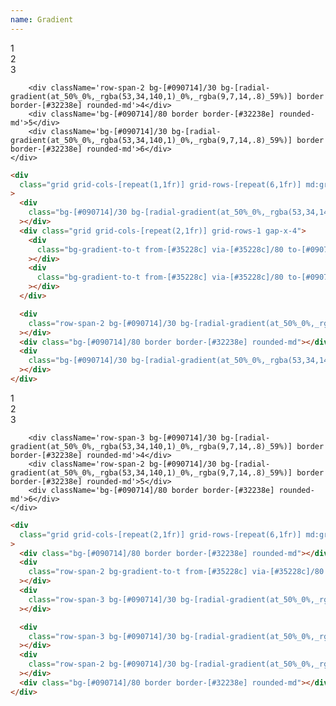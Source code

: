 ```yaml
---
name: Gradient
---
```



<div className='flex flex-row flex-wrap items-center justify-center gap-2 pb-8'>
  <Badge text='#35228c' color='bg-[#35228c]' client:load />
  <Badge text='#090714' color='bg-[#090714]' client:load />
  <Badge text='#32238e' color='bg-[#32238e]' client:load />
</div>

<div className='flex items-center justify-center bg-[url(/backgrounds/light.webp)] bg-cover bg-center rounded-xl p-4'>
    <div className='grid grid-cols-[repeat(1,1fr)] grid-rows-[repeat(6,1fr)] md:grid-cols-[repeat(2,1fr)] md:grid-rows-[repeat(3,1fr)] gap-4 w-full min-h-[500px] content-bento'>
        <div className='bg-[#090714]/30 bg-[radial-gradient(at_50%_0%,_rgba(53,34,140,1)_0%,_rgba(9,7,14,.8)_59%)] border border-[#32238e]  rounded-md'>1</div>
        <div className='grid grid-cols-[repeat(2,1fr)] grid-rows-1 gap-x-4'>
            <div className='bg-gradient-to-t from-[#35228c] via-[#35228c]/80 to-[#090714]/80 border border-[#32238e] rounded-md size-full'>2</div>
            <div className='bg-gradient-to-t from-[#35228c] via-[#35228c]/80 to-[#090714]/80 border border-[#32238e] rounded-md size-full'>3</div>
        </div>

        <div className='row-span-2 bg-[#090714]/30 bg-[radial-gradient(at_50%_0%,_rgba(53,34,140,1)_0%,_rgba(9,7,14,.8)_59%)] border border-[#32238e] rounded-md'>4</div>
        <div className='bg-[#090714]/80 border border-[#32238e] rounded-md'>5</div>
        <div className='bg-[#090714]/30 bg-[radial-gradient(at_50%_0%,_rgba(53,34,140,1)_0%,_rgba(9,7,14,.8)_59%)] border border-[#32238e] rounded-md'>6</div>
    </div>

</div>

<CodeBlock client:load>

```html
<div
  class="grid grid-cols-[repeat(1,1fr)] grid-rows-[repeat(6,1fr)] md:grid-cols-[repeat(2,1fr)] md:grid-rows-[repeat(3,1fr)] gap-4 w-full min-h-[500px]"
>
  <div
    class="bg-[#090714]/30 bg-[radial-gradient(at_50%_0%,_rgba(53,34,140,1)_0%,_rgba(9,7,14,.8)_59%)] border border-[#32238e]  rounded-md"
  ></div>
  <div class="grid grid-cols-[repeat(2,1fr)] grid-rows-1 gap-x-4">
    <div
      class="bg-gradient-to-t from-[#35228c] via-[#35228c]/80 to-[#090714]/80 border border-[#32238e] rounded-md size-full"
    ></div>
    <div
      class="bg-gradient-to-t from-[#35228c] via-[#35228c]/80 to-[#090714]/80 border border-[#32238e] rounded-md size-full"
    ></div>
  </div>

  <div
    class="row-span-2 bg-[#090714]/30 bg-[radial-gradient(at_50%_0%,_rgba(53,34,140,1)_0%,_rgba(9,7,14,.8)_59%)] border border-[#32238e] rounded-md"
  ></div>
  <div class="bg-[#090714]/80 border border-[#32238e] rounded-md"></div>
  <div
    class="bg-[#090714]/30 bg-[radial-gradient(at_50%_0%,_rgba(53,34,140,1)_0%,_rgba(9,7,14,.8)_59%)] border border-[#32238e] rounded-md"
  ></div>
</div>
```

</CodeBlock>

<div className='flex items-center justify-center bg-[url(/backgrounds/light.webp)] bg-cover bg-center rounded-xl p-4'>
    <div className='grid grid-cols-[repeat(2,1fr)] grid-rows-[repeat(6,1fr)] md:grid-cols-[repeat(3,1fr)] md:grid-rows-[repeat(4,1fr)] gap-4 w-full min-h-[500px] content-bento'>
        <div className='bg-[#090714]/80 border border-[#32238e] rounded-md'>1</div>
        <div className='row-span-2 bg-gradient-to-t from-[#35228c] via-[#35228c]/80 to-[#090714]/80 border border-[#32238e] rounded-md'>2</div>
        <div className='row-span-3 bg-[#090714]/30 bg-[radial-gradient(at_50%_0%,_rgba(53,34,140,1)_0%,_rgba(9,7,14,.8)_59%)] border border-[#32238e] rounded-md'>3</div>

        <div className='row-span-3 bg-[#090714]/30 bg-[radial-gradient(at_50%_0%,_rgba(53,34,140,1)_0%,_rgba(9,7,14,.8)_59%)] border border-[#32238e] rounded-md'>4</div>
        <div className='row-span-2 bg-[#090714]/30 bg-[radial-gradient(at_50%_0%,_rgba(53,34,140,1)_0%,_rgba(9,7,14,.8)_59%)] border border-[#32238e] rounded-md'>5</div>
        <div className='bg-[#090714]/80 border border-[#32238e] rounded-md'>6</div>
    </div>

</div>

<CodeBlock client:load>

```html
<div
  class="grid grid-cols-[repeat(2,1fr)] grid-rows-[repeat(6,1fr)] md:grid-cols-[repeat(3,1fr)] md:grid-rows-[repeat(4,1fr)] gap-4 w-full min-h-[500px]"
>
  <div class="bg-[#090714]/80 border border-[#32238e] rounded-md"></div>
  <div
    class="row-span-2 bg-gradient-to-t from-[#35228c] via-[#35228c]/80 to-[#090714]/80 border border-[#32238e] rounded-md"
  ></div>
  <div
    class="row-span-3 bg-[#090714]/30 bg-[radial-gradient(at_50%_0%,_rgba(53,34,140,1)_0%,_rgba(9,7,14,.8)_59%)] border border-[#32238e] rounded-md"
  ></div>

  <div
    class="row-span-3 bg-[#090714]/30 bg-[radial-gradient(at_50%_0%,_rgba(53,34,140,1)_0%,_rgba(9,7,14,.8)_59%)] border border-[#32238e] rounded-md"
  ></div>
  <div
    class="row-span-2 bg-[#090714]/30 bg-[radial-gradient(at_50%_0%,_rgba(53,34,140,1)_0%,_rgba(9,7,14,.8)_59%)] border border-[#32238e] rounded-md"
  ></div>
  <div class="bg-[#090714]/80 border border-[#32238e] rounded-md"></div>
</div>
```

</CodeBlock>
